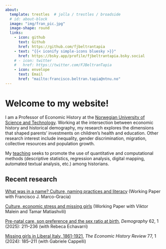 ```yaml
---
about:
  template: trestles  # jolla / trestles / broadside
  # id: about-block
  image: "img/fran_pic.jpg"
  image-shape: round
  links:
    - icon: github
      text: Github
      href: https://github.com/fjbeltrantapia 
    - text: "{{< iconify simple-icons bluesky >}}"
      href: https://bsky.app/profile/fjbeltrantapia.bsky.social 
    # - icon: twitter
    #   href: https://twitter.com/FJBeltranTapia
    - icon: envelope
      text: Email
      href: "mailto:francisco.beltran.tapia@ntnu.no"  
---
```


# Welcome to my website!

I am a Professor of Economic History at the [Norwegian University of Science and Technology](https://www.ntnu.edu/employees/francisco.beltran.tapia). Working at the intersection between economic history and historical demography, my research explores the dimensions that shaped parents' investments on children's health and education. Other research interest include inequality, gender discrimination, migration, collective resources and population growth. 

My [teaching](teaching/teaching.html) seeks to promote the use of quantitative and computational methods (descriptive statistics, regression analysis, digital mapping, automated textual analysis, etc.) among historians.

::: {#about-block}
## Recent research
:::

:::{.column-body}
[What was in a name? Culture, naming practices and literacy](papers/names-education-2024.pdf){target="_blank"} (Working Paper with Francisco J. Marco-Gracia)

[Culture, economic stress and missing girls](papers/sr-culture-2024.pdf){target="_blank"} (Working Paper with Viktor Malein and Tamar Matiashvili)

[Pre-natal care, son preference and the sex ratio at birth](papers/prenatal-care-2025.pdf){target="_blank"}, *Demography* 62, 1 (2025): 211–236 (with Rebeca Echavarri)

[Missing girls in Liberal Italy, 1861-1921](papers/sr-italy-2024.pdf){target="_blank"}, *The Economic History Review* 77, 1 (2024): 185–211 (with Gabriele Cappelli)
:::